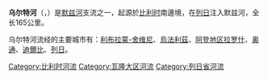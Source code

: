 {{noteTA
|G1=法国地名
|G2=单位
}}
{{Infobox river
| name              = 乌尔特河
| native_name       = Ourthe
| image             =
| image_size        = 
| image_alt         =
| image_caption     = 
| map               = Ourthe (rivière).png
| map_size          = 280px
| map_alt           =
| map_caption       = 乌尔特河流域图
| source1_location  = [[西乌尔特河|西乌尔特河]]、[[东乌尔特河|东乌尔特河]]
| source1_coordinates = {{Coord|50.1335|5.6781|region:BE_type:river}}
| mouth_location    = [[默兹河|默兹河]]
| mouth_coordinates = {{Coord|50.6228|5.5802|region:BE_type:river|display=it}}
| progression       = {{RMeuse}}
| subdivision_type1 = [[世界政區索引|国家]]
| subdivision_name1 = {{BEL}}
| length            = {{convert|181.2|km|mi|abbr=on}}
| source1_elevation = 
| mouth_elevation   = 
| discharge1_avg    = {{convert|55.2|m3/s|cuft/s|abbr=on}}
| basin_size        = {{convert|3624|km2|mi2|abbr=on}}
| river_system      =
| tributaries_left  = 
| tributaries_right = [[昂布莱沃河|昂布莱沃河]], [[韦斯德尔河|韦斯德尔河]]
}}
'''乌尔特河'''（{{lang-fr|Ourthe}}，{{IPA-fr|uʁt}}）是[[默兹河|默兹河]]支流之一，起源於[[比利时|比利时]]南邊境，在[[列日|列日]]注入默兹河，全长165公里。

乌尔特河流经的主要城市有：[[利布拉蒙-舍维尼|利布拉蒙-舍维尼]]、[[烏法利茲|烏法利茲]]、[[阿登地区拉罗什|阿登地区拉罗什]]、[[奥通|奥通]]、[[迪爾比|迪爾比]]、[[列日|列日]]。

{{normdaten}}
[[Category:比利时河流|Category:比利时河流]]
[[Category:瓦隆大区河流|Category:瓦隆大区河流]]
[[Category:列日省河流|Category:列日省河流]]
{{比利时地理小作品}}